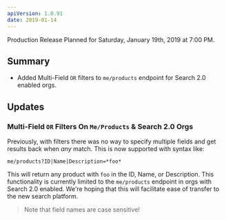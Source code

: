 ```yaml
---
apiVersion: 1.0.91
date: 2019-01-14
---
```


Production Release Planned for Saturday, January 19th, 2019 at 7:00 PM.

## Summary

- Added Multi-Field `OR` filters to `me/products` endpoint for Search 2.0 enabled orgs.

## Updates

### Multi-Field `OR` Filters On `Me/Products` & Search 2.0 Orgs

Previously, with filters there was no way to specify multiple fields and get results back when _any_ match. This is now supported with syntax like:

`me/products?ID|Name|Description=*foo*`

This will return any product with `foo` in the ID, Name, or Description. This functionality is currently limited to the `me/products` endpoint in orgs with Search 2.0 enabled. We're hoping that this will facilitate ease of transfer to the new search platform.

> Note that field names are case sensitive!
